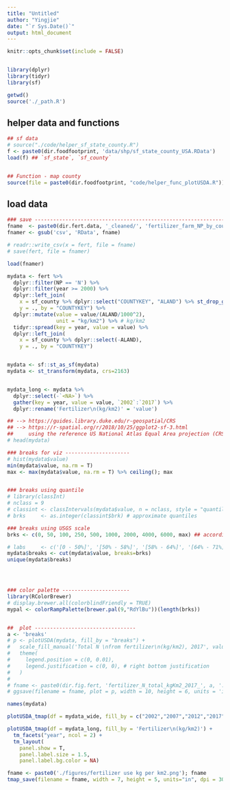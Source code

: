 ```yaml
---
title: "Untitled"
author: "Yingjie"
date: "`r Sys.Date()`"
output: html_document
---
```


```r
knitr::opts_chunk$set(include = FALSE)


library(dplyr)
library(tidyr)
library(sf)

getwd()
source('./_path.R')
```

## helper data and functions
```r
## sf data
# source("./code/helper_sf_state_county.R")
f <- paste0(dir.foodfootprint, 'data/shp/sf_state_county_USA.RData')
load(f) ## `sf_state`, `sf_county`


## Function - map county
source(file = paste0(dir.foodfootprint, "code/helper_func_plotUSDA.R"))
```


## load data
```r
### save ---------------------------------------------------------------------------------
fname  <- paste0(dir.fert.data, '_cleaned/', 'fertilizer_farm_NP_by_county_cleaned_5YR_1987_2017.csv')
fnamer <- gsub('csv', 'RData', fname)

# readr::write_csv(x = fert, file = fname)
# save(fert, file = fnamer)

load(fnamer)
```



```r
mydata <- fert %>% 
  dplyr::filter(NP == 'N') %>%
  dplyr::filter(year >= 2000) %>%
  dplyr::left_join(
    x = sf_county %>% dplyr::select("COUNTYKEY", "ALAND") %>% st_drop_geometry(), 
    y = ., by = "COUNTYKEY") %>%
  dplyr::mutate(value = value/(ALAND/1000^2), 
                unit = "kg/km2") %>% # kg/km2 
  tidyr::spread(key = year, value = value) %>%
  dplyr::left_join(
    x = sf_county %>% dplyr::select(-ALAND), 
    y = ., by = "COUNTYKEY")


mydata <- sf::st_as_sf(mydata)
mydata <- st_transform(mydata, crs=2163)


mydata_long <- mydata %>%
  dplyr::select(-`<NA>`) %>%
  gather(key = year, value = value, `2002`:`2017`) %>%
  dplyr::rename('Fertilizer\n(kg/km2)' = 'value')

## --> https://guides.library.duke.edu/r-geospatial/CRS
## --> https://r-spatial.org/r/2018/10/25/ggplot2-sf-3.html
##     using the reference US National Atlas Equal Area projection (CRS 2163)
# head(mydata)
```


```r
### breaks for viz ---------------------
# hist(mydata$value)
min(mydata$value, na.rm = T)
max <- max(mydata$value, na.rm = T) %>% ceiling(); max


### breaks using quantile 
# library(classInt)
# nclass = 9
# classint <- classIntervals(mydata$value, n = nclass, style = "quantile") #can use "jenks" but is very slow
# brks     <- as.integer(classint$brk) # approximate quantiles

### breaks using USGS scale
brks <- c(0, 50, 100, 250, 500, 1000, 2000, 4000, 6000, max) ## according to the USGS report by Falcone et al 2021

# labs     <- c('[0 - 50%]', '[50% - 58%]', '[58% - 64%]', '[64% - 71%]', '[71% - 93%]')
mydata$breaks <- cut(mydata$value, breaks=brks)
unique(mydata$breaks)




### color palette ----------------------
library(RColorBrewer)
# display.brewer.all(colorblindFriendly = TRUE)
mypal <- colorRampPalette(brewer.pal(9,"RdYlBu"))(length(brks))


##  plot ---------------------------------
a <- 'breaks'
# p <- plotUSDA(mydata, fill_by = "breaks") +
#   scale_fill_manual('Total N \nfrom fertilizer\n(kg/km2), 2017', values = rev(mypal)) +
#   theme(
#     legend.position = c(0, 0.01),
#     legend.justification = c(0, 0), # right bottom justification
#   )
# 
# fname <- paste0(dir.fig.fert, 'fertilizer_N_total_kgKm2_2017_', a, '.png')
# ggsave(filename = fname, plot = p, width = 10, height = 6, units = 'in', dpi = 300)
```


```r
names(mydata)

plotUSDA_tmap(df = mydata_wide, fill_by = c("2002","2007","2012","2017" ))
```


```r
plotUSDA_tmap(df = mydata_long, fill_by = 'Fertilizer\n(kg/km2)') +
  tm_facets("year", ncol = 2) +
  tm_layout(
    panel.show = T, 
    panel.label.size = 1.5, 
    panel.label.bg.color = NA) 

fname <- paste0('./figures/fertilizer use kg per km2.png'); fname
tmap_save(filename = fname, width = 7, height = 5, units="in", dpi = 300)
```